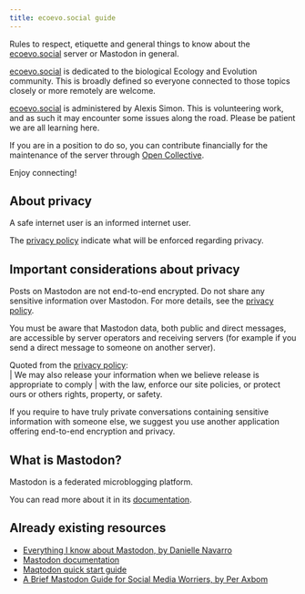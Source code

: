 ```yaml
---
title: ecoevo.social guide
---
```


Rules to respect, etiquette and general things to know about the 
[ecoevo.social](https://ecoevo.social/) server or Mastodon in general.

[ecoevo.social](https://ecoevo.social/) is dedicated to the biological Ecology and Evolution community.
This is broadly defined so everyone connected to those topics closely or more remotely are welcome.

[ecoevo.social](https://ecoevo.social/) is administered by Alexis Simon.
This is volunteering work, and as such it may encounter some issues along the road.
Please be patient we are all learning here.

If you are in a position to do so, you can contribute financially for the maintenance of the server
through [Open Collective](https://opencollective.com/ecoevosocial).

Enjoy connecting!

## About privacy {.unnumbered}

A safe internet user is an informed internet user.

The [privacy policy](https://ecoevo.social/terms) indicate what will be enforced regarding privacy.

:::{.callout-warning}
## Important considerations about privacy

Posts on Mastodon are not end-to-end encrypted. Do not share any sensitive information over Mastodon.
For more details, see the [privacy policy](https://ecoevo.social/terms).

You must be aware that Mastodon data, both public and direct messages,
are accessible by server operators and receiving servers 
(for example if you send a direct message to someone on another server).

Quoted from the [privacy policy](https://ecoevo.social/terms):<br>
| We may also release your information when we believe release is appropriate to comply
| with the law, enforce our site policies, or protect ours or others rights, property, or safety.

If you require to have truly private conversations containing sensitive information with someone else,
we suggest you use another application offering end-to-end encryption and privacy. 
:::

## What is Mastodon? {.unnumbered}

Mastodon is a federated microblogging platform.

You can read more about it in its [documentation](https://docs.joinmastodon.org/).

## Already existing resources {.unnumbered}

* [Everything I know about Mastodon, by Danielle Navarro](https://blog.djnavarro.net/posts/2022-11-03_what-i-know-about-mastodon)
* [Mastodon documentation](https://docs.joinmastodon.org/)
* [Maqtodon quick start guide](https://blog.joinmastodon.org/2018/08/mastodon-quick-start-guide/)
* [A Brief Mastodon Guide for Social Media Worriers, by Per Axbom](https://axbom.com/mastodon-guide/)
